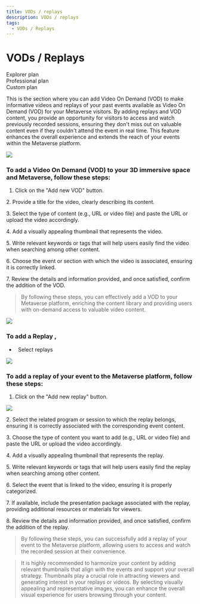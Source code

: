 ```yaml
---
title: VODs / replays
description: VODs / replays
tags:
  - VODs / Replays
---
```


# **VODs / Replays**

<div class="flex-row">
  <div class="plan">Explorer plan</div>
  <div class="plan">Professional plan</div>
  <div class="plan">Custom plan</div>
</div>

This is the section where you can add Video On Demand (VOD) to make informative videos and replays of your past events available as Video On Demand (VOD) for your Metaverse visitors. By adding replays and VOD content, you provide an opportunity for visitors to access and watch previously recorded sessions, ensuring they don't miss out on valuable content even if they couldn't attend the event in real time. This feature enhances the overall experience and extends the reach of your events within the Metaverse platform.

![](/img/Marvaimages/DocumentationspeedVOD.jpg)

### To add a Video On Demand (VOD) to your 3D immersive space and Metaverse, follow these steps:

1. Click on the "Add new VOD" button.

2\. Provide a title for the video, clearly describing its content.

3\. Select the type of content (e.g., URL or video file) and paste the URL or upload the video accordingly.

4\. Add a visually appealing thumbnail that represents the video.

5\. Write relevant keywords or tags that will help users easily find the video when searching among other content.

6\. Choose the event or section with which the video is associated, ensuring it is correctly linked.

7\. Review the details and information provided, and once satisfied, confirm the addition of the VOD.

> By following these steps, you can effectively add a VOD to your Metaverse platform, enriching the content library and providing users with on-demand access to valuable video content.

![](/img/Marvaimages/documentationavatarmeetingvod.jpg)

### To add a Replay ,

*   Select replays

![](/img/Marvaimages/documentationavatarmeetingreplay.jpg)

### To add a replay of your event to the Metaverse platform, follow these steps:

1. Click on the "Add new replay" button.

![](/img/documentationavatarmeetingreplayb.jpg)

2\. Select the related program or session to which the replay belongs, ensuring it is correctly associated with the corresponding event content.

3\. Choose the type of content you want to add (e.g., URL or video file) and paste the URL or upload the video accordingly.

4\. Add a visually appealing thumbnail that represents the replay.

5\. Write relevant keywords or tags that will help users easily find the replay when searching among other content.

6\. Select the event that is linked to the video, ensuring it is properly categorized.

7\. If available, include the presentation package associated with the replay, providing additional resources or materials
for viewers.

8\. Review the details and information provided, and once satisfied, confirm the addition of the replay.

> By following these steps, you can successfully add a replay of your event to the Metaverse platform, allowing users to access and watch the recorded session at their convenience.

> It is highly recommended to harmonize your content by adding relevant thumbnails that align with the events and support your overall strategy. Thumbnails play a crucial role in attracting viewers and generating interest in your replays or videos. By selecting visually appealing and representative images, you can enhance the overall visual experience for users browsing through your content.
